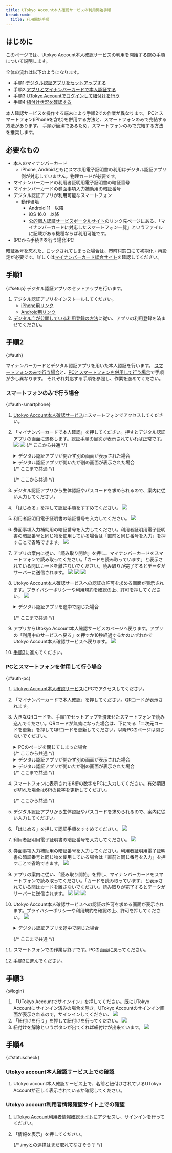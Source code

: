 ```yaml
---
title: UTokyo Account本人確認サービスの利用開始手順
breadcrumb:
  title: 利用開始手順
---
```


## はじめに
このページでは、Utokyo Account本人確認サービスの利用を開始する際の手順について説明します。

全体の流れは以下のようになります。

- 手順1:[デジタル認証アプリをセットアップする](#setup)
- 手順2:[アプリとマイナンバーカードで本人認証する](#auth)
- 手順3:[UTokyo Accountでログインして紐付けを行う](#login)
- 手順4:[紐付け状況を確認する](#statuscheck)

本人確認サービスを操作する端末により手順2での作業が異なります。
PCとスマートフォン(iPhoneを含む)を併用する方法と、スマートフォンのみで完結する方法があります。
手順が簡潔であるため、スマートフォンのみで完結する方法を推奨します。

## 必要なもの

- 本人のマイナンバーカード
    - iPhone, Androidともにスマホ用電子証明書の利用はデジタル認証アプリ側が対応していません。物理カードが必要です。
- マイナンバーカードの利用者証明用電子証明書の暗証番号
- マイナンバーカードの券面事項入力補助用の暗証番号
- デジタル認証アプリが利用可能なスマートフォン
    - 動作環境
        - Android 11　以降
        - iOS 16.0　以降
        - [公的個人認証サービスポータルサイト](https://www.jpki.go.jp/prepare/reader_writer.html)のリンク先ページにある、「マイナンバーカードに対応したスマートフォン一覧」というファイルに記載がある機種ならば利用可能です。
- (PCから手続きを行う場合)PC

        
暗証番号を忘れた、ロックされてしまった場合は、市町村窓口にて初期化・再設定が必要です。詳しくは[マイナンバーカード総合サイト](https://www.kojinbango-card.go.jp/faq_pin3/)を確認してください。


## 手順1
{:#setup}
デジタル認証アプリのセットアップを行います。

1. デジタル認証アプリをインストールしてください。
    - [iPhone用リンク](https://apps.apple.com/jp/app/id6454900894)
    - [Android用リンク](https://play.google.com/store/apps/details?id=jp.go.digital.auth_and_sign)
1. [デジタル庁が公開している利用登録の方法](https://services.digital.go.jp/auth-and-sign/start-guide/)に従い、アプリの利用登録を済ませてください。

## 手順2
{:#auth}

マイナンバーカードとデジタル認証アプリを用いた本人認証を行います。
[スマートフォンのみで行う場合](#auth-smartphone)と、[PCとスマートフォンを併用して行う場合](#auth-pc)で手順が少し異なります。
それぞれ対応する手順を参照し、作業を進めてください。

### スマートフォンのみで行う場合
{:#auth-smartphone}

1. [Utokyo Account本人確認サービス](https://identification.adm.u-tokyo.ac.jp/verify/)にスマートフォンでアクセスしてください。
1. 「マイナンバーカードで本人確認」を押してください。押すとデジタル認証アプリの画面に遷移します。認証手順の目次が表示されていれば正常です。
    ![](service_step1.png)
    ![](auth_app_initial.png)
    {/* ここから共通 */}
    <details>
    <summary>デジタル認証アプリが開かず別の画面が表示された場合</summary>

    ![](promote_install.png)
    アプリがインストールされていない場合はアプリのインストールを促す画面が表示されます。
    ブラウザのの表示倍率の設定によってはPCからのアクセスと判定され、QRコードが表示される画面になることもあります。
    いずれの場合でも、手順1に戻り、デジタル認証アプリのインストールと利用登録を行ってください。
    </details>

    <details>
    <summary>デジタル認証アプリが開いたが別の画面が表示された場合</summary>

    アプリはインストールされているが、利用登録がまだの状態であったため、利用登録手続きが開始された可能性があります。手順1に戻り、アプリの利用登録を行ってください。
    </details>
    {/* ここまで共通 */}

    {/* ここから共通 */}
1.  デジタル認証アプリから生体認証やパスコードを求められるので、案内に従い入力してください。
1. 「はじめる」を押して認証手順をすすめてください。
    ![](auth_app_initial.png)
1. 利用者証明用電子証明書の暗証番号を入力してください。
    ![](auth_app_pass1.png)
1. 券面事項入力補助用の暗証番号を入力してください。利用者証明用電子証明書の暗証番号と同じ物を使用している場合は「直前と同じ番号を入力」を押すことで省略できます。
    ![](auth_app_pass2.png)
1. アプリの案内に従い、「読み取り開始」を押し、マイナンバーカードをスマートフォンで読み取ってください。「カードを読み取っています」と表示されている間はカードを離さないでください。読み取りが完了するとデータがサーバーに送信されます。
    ![](auth_app_read1.png)
    ![](auth_app_read2.png)
    ![](auth_app_read3.png)
1. Utokyo Account本人確認サービスへの認証の許可を求める画面が表示されます。プライバシーポリシーや利用規約を確認の上、許可を押してください。
    ![](auth_app_permittion1.png)

    <details>
    <summary>デジタル認証アプリを途中で閉じた場合</summary>

    ![](auth_app_cancel_popup.png)
    ![](badrequest.png)
    「認証と情報提供を中止しますか」というポップアップが出現し、中止を選択した場合、Utokyo Account本人確認サービス側が対応していないためBad Requestと表示されるページに移動します。Utokyo Account本人確認サービスのページにアクセスし直し、手順2の最初からやり直してください。
    このポップアップのキャンセルを押した場合は続けて手順を進めてください。
    </details>

    {/* ここまで共通 */}
1. アプリからUtokyo Account本人確認サービスのページへ戻ります。アプリの「利用中のサービスへ戻る」を押すか10秒経過するかのいずれかでUtokyo Account本人確認サービスへ戻ります。
    ![](auth_app_end.png)
1. [手順3](#login)に進んでください。

### PCとスマートフォンを併用して行う場合
{:#auth-pc}

1. [Utokyo Account本人確認サービス](https://identification.adm.u-tokyo.ac.jp/verify/)にPCでアクセスしてください。
1. 「マイナンバーカードで本人確認」を押してください。QRコードが表示されます。
1. 大きなQRコードを、手順1でセットアップを済ませたスマートフォンで読み込んでください。QRコードが無効になった場合は、下にでる「二次元コードを更新」を押してQRコードを更新してください。以降PCのページは閉じないでください。
    
    <details>
    <summary>PCのページを閉じてしまった場合</summary>
    手順2の最初からやり直してください。
    </details>
    {/* ここから共通 */}
    <details>
    <summary>デジタル認証アプリが開かず別の画面が表示された場合</summary>

    ![](promote_install.png)
    アプリがインストールされていない場合はアプリのインストールを促す画面が表示されます。
    ブラウザのの表示倍率の設定によってはPCからのアクセスと判定され、QRコードが表示される画面になることもあります。
    いずれの場合でも、手順1に戻り、デジタル認証アプリのインストールと利用登録を行ってください。
    </details>

    <details>
    <summary>デジタル認証アプリが開いたが別の画面が表示された場合</summary>

    アプリはインストールされているが、利用登録がまだの状態であったため、利用登録手続きが開始された可能性があります。手順1に戻り、アプリの利用登録を行ってください。
    </details>
    {/* ここまで共通 */}

1. スマートフォンに表示される6桁の数字をPCに入力してください。有効期限が切れた場合は6桁の数字を更新してください。

    {/* ここから共通 */}
1.  デジタル認証アプリから生体認証やパスコードを求められるので、案内に従い入力してください。
1. 「はじめる」を押して認証手順をすすめてください。
    ![](auth_app_initial.png)
1. 利用者証明用電子証明書の暗証番号を入力してください。
    ![](auth_app_pass1.png)
1. 券面事項入力補助用の暗証番号を入力してください。利用者証明用電子証明書の暗証番号と同じ物を使用している場合は「直前と同じ番号を入力」を押すことで省略できます。
    ![](auth_app_pass2.png)
1. アプリの案内に従い、「読み取り開始」を押し、マイナンバーカードをスマートフォンで読み取ってください。「カードを読み取っています」と表示されている間はカードを離さないでください。読み取りが完了するとデータがサーバーに送信されます。
    ![](auth_app_read1.png)
    ![](auth_app_read2.png)
    ![](auth_app_read3.png)
1. Utokyo Account本人確認サービスへの認証の許可を求める画面が表示されます。プライバシーポリシーや利用規約を確認の上、許可を押してください。
    ![](auth_app_permittion1.png)

    <details>
    <summary>デジタル認証アプリを途中で閉じた場合</summary>

    ![](auth_app_cancel_popup.png)
    ![](badrequest.png)
    「認証と情報提供を中止しますか」というポップアップが出現し、中止を選択した場合、Utokyo Account本人確認サービス側が対応していないためBad Requestと表示されるページに移動します。Utokyo Account本人確認サービスのページにアクセスし直し、手順2の最初からやり直してください。
    このポップアップのキャンセルを押した場合は続けて手順を進めてください。
    </details>

    {/* ここまで共通 */}

1. スマートフォンでの作業は終了です。PCの画面に戻ってください。
1. [手順3](#login)に進んでください。

## 手順3
{:#login}

1. 「UTokyo Accountでサインイン」を押してください。既にUTokyo Accountにサインイン済みの場合を除き，UTokyo Accountのサインイン画面が表示されるので，サインインしてください．
    ![](service_step2.png)
1. 「紐付けを行う」を押して紐付けを行ってください。
    ![](service_step3.png)
1. 紐付けを解除というボタンが出てくれば紐付けが出来ています。
    ![](service_step4.png)

## 手順4
{:#statuscheck}

### Utokyo account本人確認サービス上での確認
1. Utokyo account本人確認サービス上で、名前と紐付けされているUTokyo Accountが正しく表示されているか確認してください。
### Utokyo account利用者情報確認サイト上での確認
1. [UTokyo Account利用者情報確認サイト](https://login.adm.u-tokyo.ac.jp/my/)にアクセスし、サインインを行ってください。
1. 「情報を表示」を押してください。

    {/* /myとの連携はまだ取れてなさそう？ */}
